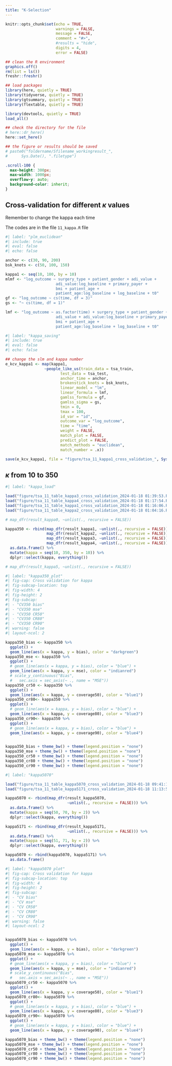 ```yaml
---
title: "K-Selection"
---
```


```r
knitr::opts_chunk$set(echo = TRUE,
                      warnings = FALSE,
                      message = FALSE,
                      comment = "#>",
                      #results = "hide",
                      digits = 4,
                      error = FALSE)

## clean the R environment
graphics.off()
rm(list = ls())
freshr::freshr()

## load packages
library(here, quietly = TRUE)
library(tidyverse, quietly = TRUE)
library(gtsummary, quietly = TRUE)
library(flextable, quietly = TRUE)

library(devtools, quietly = TRUE)
load_all()

## check the directory for the file
# here::dr_here()
here::set_here()

## the figure or results should be saved 
# paste0("foldername/Sfilename_workingresult_", 
#      Sys.Date(), ".filetype")
```

```css
.scroll-100 {
  max-height: 300px;
  max-width: 1000px;
  overflow-y: auto;
  background-color: inherit;
}
```

## Cross-validation for different $\kappa$ values

Remember to change the kappa each time

The codes are in the file `11_kappa.R` file

```r
#| label: "plm_euclidean"
#| include: true
#| eval: false
#| echo: false

anchor <- c(30, 90, 200)
bsk_knots <- c(50, 100, 150)

kappa1 <- seq(10, 100, by = 10)
mlmf <- "log_outcome ~ surgery_type + patient_gender + adi_value +
                      adi_value:log_baseline + primary_payer + 
                      bmi + patient_age +
                      patient_age:log_baseline + log_baseline + t0"
gf <- "log_outcome ~ cs(time, df = 3)"
gs <- "~ cs(time, df = 1)"

lmf <- "log_outcome ~ as.factor(time) + surgery_type + patient_gender +
                      adi_value + adi_value:log_baseline + primary_payer +
                      bmi + patient_age +
                      patient_age:log_baseline + log_baseline + t0"
```

```r
#| label: "kappa_saving"
#| include: true
#| eval: false
#| echo: false

## change the slm and kappa number
e_kcv_kappa1 <- map(kappa1, 
                 ~people_like_us(train_data = tsa_train,
                        test_data = tsa_test,
                        anchor_time = anchor,
                        brokenstick_knots = bsk_knots,
                        linear_model = "lm",
                        linear_formula = lmf,
                        gamlss_formula = gf,
                        gamlss_sigma = gs,
                        tmin = 0,
                        tmax = 100,
                        id_var = "id",
                        outcome_var = "log_outcome",
                        time = "time",
                        weight = FALSE,
                        match_plot = FALSE,
                        predict_plot = FALSE,
                        match_methods = "euclidean",
                        match_number = .x))

save(e_kcv_kappa1, file = "figure/tsa_11_kappa1_cross_validation_", Sys.time(), ".Rdata")
```

## $\kappa$ from 10 to 350


```r
#| label: "kappa_load"

load("figure/tsa_11_table_kappa3_cross_validation_2024-01-18 01:39:53.Rdata")
load("figure/tsa_11_table_kappa4_cross_validation_2024-01-18 01:17:54.Rdata")
load("figure/tsa_11_table_kappa1_cross_validation_2024-01-18 01:16:06.Rdata")
load("figure/tsa_11_table_kappa2_cross_validation_2024-01-18 01:04:16.Rdata")

# map_dfr(result_kappa0, ~unlist(., recursive = FALSE))

kappa350 <- rbind(map_dfr(result_kappa1, ~unlist(., recursive = FALSE)),
                  map_dfr(result_kappa2, ~unlist(., recursive = FALSE)),
                  map_dfr(result_kappa3, ~unlist(., recursive = FALSE)),
                  map_dfr(result_kappa4, ~unlist(., recursive = FALSE))) %>%
  as.data.frame() %>%
  mutate(kappa = seq(10, 350, by = 10)) %>%
  dplyr::select(kappa, everything())

# map_dfr(result_kappa5, ~unlist(., recursive = FALSE))
```


```r
#| label: "kappa350_plot"
#| fig-cap: Cross validation for kappa
#| fig-subcap-location: top
#| fig-width: 4
#| fig-height: 2
#| fig-subcap:
#| - "CV350 bias"
#| - "CV350 mse"
#| - "CV350 CR50"
#| - "CV350 CR80"
#| - "CV350 CR90"
#| warning: false
#| layout-ncol: 2

kappa350_bias <- kappa350 %>%
  ggplot() +
  geom_line(aes(x = kappa, y = bias), color = "darkgreen") 
kappa350_mse <- kappa350 %>%
  ggplot() +
  # geom_line(aes(x = kappa, y = bias), color = "blue") +
  geom_line(aes(x = kappa, y = mse), color = "indianred") 
  # scale_y_continuous("Bias", 
  #   sec.axis = sec_axis(~ ., name = "MSE"))
kappa350_cr50 <- kappa350 %>%
  ggplot() +
  geom_line(aes(x = kappa, y = coverage50), color = "blue1") 
kappa350_cr80<- kappa350 %>%
  ggplot() +
  # geom_line(aes(x = kappa, y = bias), color = "blue") +
  geom_line(aes(x = kappa, y = coverage80), color = "blue3") 
kappa350_cr90<- kappa350 %>%
  ggplot() +
  # geom_line(aes(x = kappa, y = bias), color = "blue") +
  geom_line(aes(x = kappa, y = coverage90), color = "blue4")


kappa350_bias + theme_bw() + theme(legend.position = "none")
kappa350_mse + theme_bw() + theme(legend.position = "none")
kappa350_cr50 + theme_bw() + theme(legend.position = "none")
kappa350_cr80 + theme_bw() + theme(legend.position = "none")
kappa350_cr90 + theme_bw() + theme(legend.position = "none")
```

```r
#| label: "kappa5070"

load("figure/tsa_11_table_kappa5070_cross_validation_2024-01-18 09:41:18.Rdata")
load("figure/tsa_11_table_kappa5171_cross_validation_2024-01-18 11:13:57.Rdata")

kappa5070 <- rbind(map_dfr(result_kappa5070, 
                           ~unlist(., recursive = FALSE))) %>%
  as.data.frame() %>%
  mutate(kappa = seq(50, 70, by = 2)) %>%
  dplyr::select(kappa, everything())

kappa5171 <- rbind(map_dfr(result_kappa5171, 
                           ~unlist(., recursive = FALSE))) %>%
  as.data.frame() %>%
  mutate(kappa = seq(51, 71, by = 2)) %>%
  dplyr::select(kappa, everything())

kappa5070 <- rbind(kappa5070, kappa5171) %>%
  as.data.frame()
```

```r
#| label: "kappa5070 plot"
#| fig-cap: Cross validation for kappa
#| fig-subcap-location: top
#| fig-width: 4
#| fig-height: 2
#| fig-subcap:
#| - "CV bias"
#| - "CV mse"
#| - "CV CR50"
#| - "CV CR80"
#| - "CV CR90"
#| warning: false
#| layout-ncol: 2


kappa5070_bias <- kappa5070 %>%
  ggplot() +
  geom_line(aes(x = kappa, y = bias), color = "darkgreen") 
kappa5070_mse <- kappa5070 %>%
  ggplot() +
  # geom_line(aes(x = kappa, y = bias), color = "blue") +
  geom_line(aes(x = kappa, y = mse), color = "indianred") 
  # scale_y_continuous("Bias", 
  #   sec.axis = sec_axis(~ ., name = "MSE"))
kappa5070_cr50 <- kappa5070 %>%
  ggplot() +
  geom_line(aes(x = kappa, y = coverage50), color = "blue1") 
kappa5070_cr80<- kappa5070 %>%
  ggplot() +
  # geom_line(aes(x = kappa, y = bias), color = "blue") +
  geom_line(aes(x = kappa, y = coverage80), color = "blue3") 
kappa5070_cr90<- kappa5070 %>%
  ggplot() +
  # geom_line(aes(x = kappa, y = bias), color = "blue") +
  geom_line(aes(x = kappa, y = coverage90), color = "blue4")

kappa5070_bias + theme_bw() + theme(legend.position = "none")
kappa5070_mse + theme_bw() + theme(legend.position = "none")
kappa5070_cr50 + theme_bw() + theme(legend.position = "none")
kappa5070_cr80 + theme_bw() + theme(legend.position = "none")
kappa5070_cr90 + theme_bw() + theme(legend.position = "none")

```










